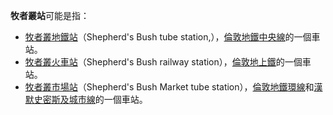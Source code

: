 '''牧者叢站'''可能是指：

*[[牧者叢地鐵站|牧者叢地鐵站]]（Shepherd's Bush tube station,），[[倫敦地鐵|倫敦地鐵]][[中央線_(倫敦地鐵)|中央線]]的一個車站。
*[[牧者叢火車站|牧者叢火車站]]（Shepherd's Bush railway station），[[倫敦地上鐵|倫敦地上鐵]]的一個車站。
*[[牧者叢市場站|牧者叢市場站]]（Shepherd's Bush Market tube station），[[倫敦地鐵|倫敦地鐵]][[環線_(倫敦地鐵)|環線]]和[[漢默史密斯及城市線|漢默史密斯及城市線]]的一個車站。


{{disambig|Cat=四字消歧义}}